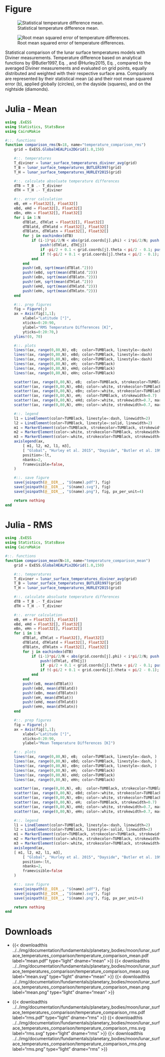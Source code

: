 ::: {.panel-tabset}

# Figure

::: {#fig-lunar_surface_temperatures_comparison layout-ncol=2}
![Statistical temperature difference mean.](/img/documentation/fundamentals/planetary_bodies/moon/lunar_surface_temperatures_comparison/temperature_comparison_mean.svg){#fig-lunar-surface-temperatures-comparison-mean}

![Root mean squared error of temperature differences.](/img/documentation/fundamentals/planetary_bodies/moon/lunar_surface_temperatures_comparison/temperature_comparison_rms.svg){#fig-lunar-surface-temperatures-comparison-rms}

Statistical comparison of the lunar surface temperatures models with Diviner measurements. Temperature difference based on analytical functions by @Butler1997, Eq. \eqref{eq:lunar_surface_temperatures_BUTLER}, and @Hurley2015, Eq. \eqref{eq:lunar_surface_temperatures_HURLEY}, compared to the averaged Diviner measurements and evaluated on \SI{2.7e5}{} grid points, equally distributed and weighted with their respective surface area. Comparisons are represented by their statistical mean (a) and their root mean squared error (b), applied globally (circles), on the dayside (squares), and on the nightside (diamonds).
:::

# Julia - Mean
```julia
using .ExESS
using Statistics, StatsBase
using CairoMakie

#::. functions
function comparison_rms(N=18, name="temperature_comparison_rms")
    grid = ExESS.GlobalHEALPix2DGrid(1.0,150)

    #::. temperatures
    T_diviner = lunar_surface_temperatures_diviner_avg(grid)
    T_B = lunar_surface_temperatures_BUTLER1997(grid)
    T_H = lunar_surface_temperatures_HURLEY2015(grid)

    #::. calculate absoluate temperature differences
    dTB = T_B .- T_diviner
    dTH = T_H .- T_diviner

    #::. error calculation
    eB, eH = Float32[], Float32[]
    eBd, eHd = Float32[], Float32[]
    eBn, eHn = Float32[], Float32[]
    for i in 1:N
        dTBlat, dTHlat = Float32[], Float32[]
        dTBlatd, dTHlatd = Float32[], Float32[]
        dTBlatn, dTHlatn = Float32[], Float32[]
        for j in eachindex(dTB)
            if (i-1)*pi/2/N < abs(grid.coords[j].phi) < i*pi/2/N; push!(dTBlat, dTB[j]) 
                push!(dTHlat, dTH[j]) 
                if -pi/2 + 0.1 < grid.coords[j].theta < pi/2 - 0.1; push!(dTBlatd, dTB[j]); push!(dTHlatd, dTH[j]); end # day
                if !(-pi/2 + 0.1 < grid.coords[j].theta < pi/2 - 0.1); push!(dTBlatn, dTB[j]); push!(dTHlatn, dTH[j]); end # night
            end
        end
        push!(eB, sqrt(mean(dTBlat.^2)))  
        push!(eBd, sqrt(mean(dTBlatd.^2)))
        push!(eBn, sqrt(mean(dTBlatn.^2)))
        push!(eH, sqrt(mean(dTHlat.^2)))  
        push!(eHd, sqrt(mean(dTHlatd.^2)))
        push!(eHn, sqrt(mean(dTHlatn.^2)))
    end

    #::. prep figures
    fig = Figure(;)
    ax = Axis(fig[1,1];
        xlabel="Latitude [°]",
        xticks=0:20:90,
        ylabel="RMS Temperature Differences [K]",
        yticks=0:20:70,)
    ylims!(0, 70)

    #::. plots
    lines!(ax, range(0,80,N), eB;  color=TUMBlack, linestyle=:dash)
    lines!(ax, range(0,80,N), eBd; color=TUMBlack, linestyle=:dash)
    lines!(ax, range(0,80,N), eBn; color=TUMBlack, linestyle=:dash)
    lines!(ax, range(0,80,N), eH;  color=TUMBlack)
    lines!(ax, range(0,80,N), eHd; color=TUMBlack)
    lines!(ax, range(0,80,N), eHn; color=TUMBlack)

    scatter!(ax, range(0,80,N), eB;  color=TUMBlack, strokecolor=TUMBlack, strokewidth=0.7)
    scatter!(ax, range(0,80,N), eBd; color=:white, strokecolor=TUMBlack, strokewidth=0.7, marker=:rect)
    scatter!(ax, range(0,80,N), eBn; color=:white, strokecolor=TUMBlack, strokewidth=0.7, marker=:diamond)
    scatter!(ax, range(0,80,N), eH;  color=TUMBlack, strokewidth=0.7)
    scatter!(ax, range(0,80,N), eHd; color=:white, strokewidth=0.7, marker=:rect)
    scatter!(ax, range(0,80,N), eHn; color=:white, strokewidth=0.7, marker=:diamond)

    #::. legend
    l1 = LineElement(color=TUMBlack, linestyle=:dash, linewidth=2)
    l2 = LineElement(color=TUMBlack, linestyle=:solid, linewidth=2)
    m1 = MarkerElement(color=TUMBlack, strokecolor=TUMBlack, strokewidth=0.7, marker=:circle,)
    m2 = MarkerElement(color=:white, strokecolor=TUMBlack, strokewidth=0.7, marker=:rect,)
    m3 = MarkerElement(color=:white, strokecolor=TUMBlack, strokewidth=0.7, marker=:diamond,)
    axislegend(ax,  
        [ m1, l2, m2, l1, m3],
        [ "Global", "Hurley et al. 2015", "Dayside", "Butler et al. 1997", "Nightside", ];
        position=:lt,
        nbanks=2,
        framevisible=false,
    )

    #::. save figure
    save(joinpath(@__DIR__, "$(name).pdf"), fig)
    save(joinpath(@__DIR__, "$(name).svg"), fig)
    save(joinpath(@__DIR__, "$(name).png"), fig, px_per_unit=4)

    return nothing
end
```

# Julia - RMS
```julia
using .ExESS
using Statistics, StatsBase
using CairoMakie

#::. functions
function comparison_mean(N=18, name="temperature_comparison_mean")
    grid = ExESS.GlobalHEALPix2DGrid(1.0,150)

    #::. temperatures
    T_diviner = lunar_surface_temperatures_diviner_avg(grid)
    T_B = lunar_surface_temperatures_BUTLER1997(grid)
    T_H = lunar_surface_temperatures_HURLEY2015(grid)

    #::. calculate absoluate temperature differences
    dTB = T_B .- T_diviner
    dTH = T_H .- T_diviner

    #::. error calculation
    eB, eH = Float32[], Float32[]
    eBd, eHd = Float32[], Float32[]
    eBn, eHn = Float32[], Float32[]
    for i in 1:N
        dTBlat, dTHlat = Float32[], Float32[]
        dTBlatd, dTHlatd = Float32[], Float32[]
        dTBlatn, dTHlatn = Float32[], Float32[]
        for j in eachindex(dTB)
            if (i-1)*pi/2/N < abs(grid.coords[j].phi) < i*pi/2/N; push!(dTBlat, dTB[j]) 
                push!(dTHlat, dTH[j]) 
                if -pi/2 + 0.1 < grid.coords[j].theta < pi/2 - 0.1; push!(dTBlatd, dTB[j]); push!(dTHlatd, dTH[j]); end # day
                if !(-pi/2 + 0.1 < grid.coords[j].theta < pi/2 - 0.1); push!(dTBlatn, dTB[j]); push!(dTHlatn, dTH[j]); end # night
            end
        end
        push!(eB, mean(dTBlat))   
        push!(eBd, mean(dTBlatd)) 
        push!(eBn, mean(dTBlatn)) 
        push!(eH, mean(dTHlat))   
        push!(eHd, mean(dTHlatd)) 
        push!(eHn, mean(dTHlatn)) 
    end

    #::. prep figures
    fig = Figure(;)
    ax = Axis(fig[1,1];
        xlabel="Latitude [°]",
        xticks=0:20:90,
        ylabel="Mean Temperature Differences [K]")

    #::. plots
    lines!(ax, range(0,80,N), eB;  color=TUMBlack, linestyle=:dash, )
    lines!(ax, range(0,80,N), eBd; color=TUMBlack, linestyle=:dash, )
    lines!(ax, range(0,80,N), eBn; color=TUMBlack, linestyle=:dash, )
    lines!(ax, range(0,80,N), eH;  color=TUMBlack)
    lines!(ax, range(0,80,N), eHd; color=TUMBlack)
    lines!(ax, range(0,80,N), eHn; color=TUMBlack)

    scatter!(ax, range(0,80,N), eB;  color=TUMBlack, strokecolor=TUMBlack, strokewidth=0.7)
    scatter!(ax, range(0,80,N), eBd; color=:white, strokecolor=TUMBlack, strokewidth=0.7, marker=:rect)
    scatter!(ax, range(0,80,N), eBn; color=:white, strokecolor=TUMBlack, strokewidth=0.7, marker=:diamond)
    scatter!(ax, range(0,80,N), eH;  color=TUMBlack, strokewidth=0.7)
    scatter!(ax, range(0,80,N), eHd; color=:white, strokewidth=0.7, marker=:rect)
    scatter!(ax, range(0,80,N), eHn; color=:white, strokewidth=0.7, marker=:diamond)

    #::. legend
    l1 = LineElement(color=TUMBlack, linestyle=:dash, linewidth=2)
    l2 = LineElement(color=TUMBlack, linestyle=:solid, linewidth=2)
    m1 = MarkerElement(color=TUMBlack, strokecolor=TUMBlack, strokewidth=0.7, marker=:circle,)
    m2 = MarkerElement(color=:white, strokecolor=TUMBlack, strokewidth=0.7, marker=:rect,)
    m3 = MarkerElement(color=:white, strokecolor=TUMBlack, strokewidth=0.7, marker=:diamond,)
    axislegend(ax,  
    [ m1, l2, m2, l1, m3],
        [ "Global", "Hurley et al. 2015", "Dayside", "Butler et al. 1997", "Nightside", ];
        position=:lt,
        nbanks=2,
        framevisible=false
    )

    #::. save figure
    save(joinpath(@__DIR__, "$(name).pdf"), fig)
    save(joinpath(@__DIR__, "$(name).svg"), fig)
    save(joinpath(@__DIR__, "$(name).png"), fig, px_per_unit=4)

    return nothing
end
```

# Downloads

* {{< downloadthis ../../img/documentation/fundamentals/planetary_bodies/moon/lunar_surface_temperatures_comparison/temperature_comparison_mean.pdf label="mean.pdf" type="light" dname="mean" >}} {{< downloadthis ../../img/documentation/fundamentals/planetary_bodies/moon/lunar_surface_temperatures_comparison/temperature_comparison_mean.svg label="mean.svg" type="light" dname="mean" >}} {{< downloadthis ../../img/documentation/fundamentals/planetary_bodies/moon/lunar_surface_temperatures_comparison/temperature_comparison_mean.png label="mean.png" type="light" dname="mean" >}}

* {{< downloadthis ../../img/documentation/fundamentals/planetary_bodies/moon/lunar_surface_temperatures_comparison/temperature_comparison_rms.pdf label="rms.pdf" type="light" dname="rms" >}} {{< downloadthis ../../img/documentation/fundamentals/planetary_bodies/moon/lunar_surface_temperatures_comparison/temperature_comparison_rms.svg label="rms.svg" type="light" dname="rms" >}} {{< downloadthis ../../img/documentation/fundamentals/planetary_bodies/moon/lunar_surface_temperatures_comparison/temperature_comparison_rms.png label="rms.png" type="light" dname="rms" >}}

:::